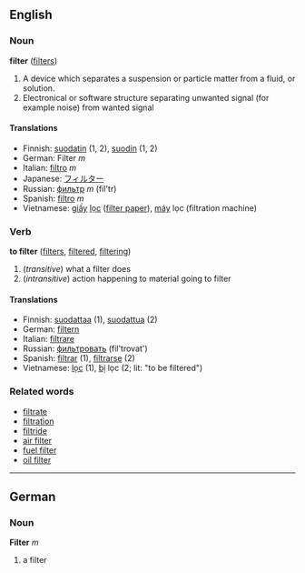 ==English==
===Noun===
'''filter''' ([[filters]])

#A device which separates a suspension or particle matter from a fluid, or solution.
#Electronical or software structure separating unwanted signal (for example noise) from wanted signal

====Translations====
*Finnish: [[suodatin]] (1, 2), [[suodin]] (1, 2)
*German: Filter ''m''
*Italian: [[filtro]] ''m''
*Japanese: [[フィルター]]
*Russian: [[фильтр]] ''m'' (fil'tr)
*Spanish: [[filtro]] ''m''
*Vietnamese: [[giấy]] [[lọc]] ([[filter paper]]), [[máy#Vietnamese|máy]] lọc (filtration machine)

===Verb===
'''to filter''' ([[filters]], [[filtered]], [[filtering]])

#(''transitive'') what a filter does
#(''intransitive'') action happening to material going to filter

====Translations====
*Finnish: [[suodattaa]] (1), [[suodattua]] (2)
*German: [[filtern]]
*Italian: [[filtrare]]
*Russian: [[фильтровать]] (fil'trovat')
*Spanish: [[filtrar]] (1), [[filtrarse]] (2)
*Vietnamese: [[lọc]] (1), [[bị]] lọc (2; lit: "to be filtered")

===Related words===
*[[filtrate]]
*[[filtration]]
*[[filtride]] <!-- misspelled ?! -->
*[[air filter]]
*[[fuel filter]]
*[[oil filter]]

----

==German==
===Noun===
'''Filter''' ''m''

# a filter
